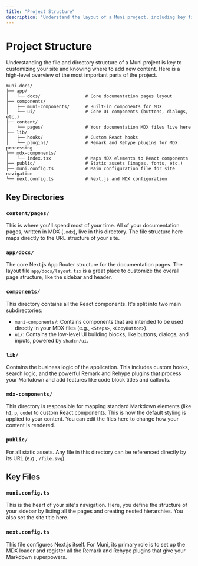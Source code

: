 ```yaml
---
title: "Project Structure"
description: "Understand the layout of a Muni project, including key files and directories."
---
```


# Project Structure

Understanding the file and directory structure of a Muni project is key to customizing your site and knowing where to add new content. Here is a high-level overview of the most important parts of the project.

```
muni-docs/
├── app/
│   └── docs/                 # Core documentation pages layout
├── components/
│   ├── muni-components/      # Built-in components for MDX
│   └── ui/                   # Core UI components (buttons, dialogs, etc.)
├── content/
│   └── pages/                # Your documentation MDX files live here
├── lib/
│   ├── hooks/                # Custom React hooks
│   └── plugins/              # Remark and Rehype plugins for MDX processing
├── mdx-components/
│   └── index.tsx             # Maps MDX elements to React components
├── public/                   # Static assets (images, fonts, etc.)
├── muni.config.ts            # Main configuration file for site navigation
└── next.config.ts            # Next.js and MDX configuration
```

## Key Directories

### `content/pages/`
This is where you'll spend most of your time. All of your documentation pages, written in MDX (`.mdx`), live in this directory. The file structure here maps directly to the URL structure of your site.

### `app/docs/`
The core Next.js App Router structure for the documentation pages. The layout file `app/docs/layout.tsx` is a great place to customize the overall page structure, like the sidebar and header.

### `components/`
This directory contains all the React components. It's split into two main subdirectories:
- `muni-components/`: Contains components that are intended to be used directly in your MDX files (e.g., `<Steps>`, `<CopyButton>`).
- `ui/`: Contains the low-level UI building blocks, like buttons, dialogs, and inputs, powered by `shadcn/ui`.

### `lib/`
Contains the business logic of the application. This includes custom hooks, search logic, and the powerful Remark and Rehype plugins that process your Markdown and add features like code block titles and callouts.

### `mdx-components/`
This directory is responsible for mapping standard Markdown elements (like `h1`, `p`, `code`) to custom React components. This is how the default styling is applied to your content. You can edit the files here to change how your content is rendered.

### `public/`
For all static assets. Any file in this directory can be referenced directly by its URL (e.g., `/file.svg`).

## Key Files

### `muni.config.ts`
This is the heart of your site's navigation. Here, you define the structure of your sidebar by listing all the pages and creating nested hierarchies. You also set the site title here.

### `next.config.ts`
This file configures Next.js itself. For Muni, its primary role is to set up the MDX loader and register all the Remark and Rehype plugins that give your Markdown superpowers.
